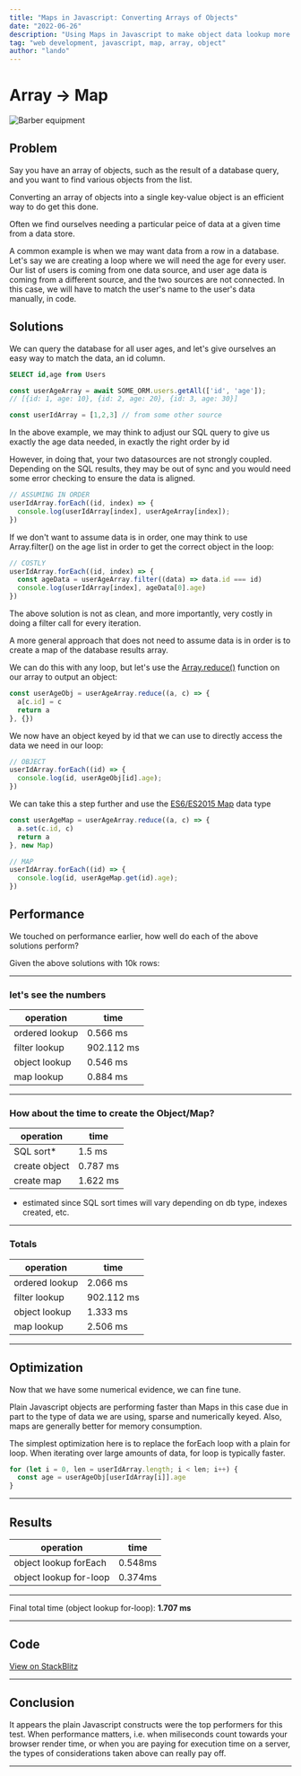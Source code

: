 ```yaml
---
title: "Maps in Javascript: Converting Arrays of Objects"
date: "2022-06-26"
description: "Using Maps in Javascript to make object data lookup more efficient"
tag: "web development, javascript, map, array, object"
author: "lando"
---
```



<Head>
  <meta name="title" content="Maps in Javascript: Converting Arrays of Objects" />
  <meta name="description" content="Using Maps in Javascript to make object data lookup more efficient" />
  <meta name="keywords" content="web development, javascript, map, array, object" />
  <meta property="og:description" content="Using Maps in Javascript to make object data lookup more efficient" />
  <meta property="og:title" content="Maps in Javascript: Converting Arrays of Objects" />
</Head>

# Array -> Map

<img src="/images/hans-isaacson-NLfvLYxR-lA-unsplash.jpg" alt="Barber equipment" />

## Problem

Say you have an array of objects, such as the result of a database query, and you want to find various objects from the list.

Converting an array of objects into a single key-value object is an efficient way to do get this done.

Often we find ourselves needing a particular peice of data at a given time from a data store.

A common example is when we may want data from a row in a database. Let's say we are creating a loop where we will need the age for every user. Our list of users is coming from one data source, and user age data is coming from a different source, and the two sources are not connected. In this case, we will have to match the user's name to the user's data manually, in code.

## Solutions

We can query the database for all user ages, and let's give ourselves an easy way to match the data, an id column.

```sql
SELECT id,age from Users
```

```js
const userAgeArray = await SOME_ORM.users.getAll(['id', 'age']);
// [{id: 1, age: 10}, {id: 2, age: 20}, {id: 3, age: 30}]

const userIdArray = [1,2,3] // from some other source
```

In the above example, we may think to adjust our SQL query to give us exactly the age data needed, in exactly the right order by id

However, in doing that, your two datasources are not strongly coupled. Depending on the SQL results, they may be out of sync and you would need some error checking to ensure the data is aligned.

```js
// ASSUMING IN ORDER
userIdArray.forEach((id, index) => {
  console.log(userIdArray[index], userAgeArray[index]);
})
```
If we don't want to assume data is in order, one may think to use Array.filter() on the age list in order to get the correct object in the loop:

```js
// COSTLY
userIdArray.forEach((id, index) => {
  const ageData = userAgeArray.filter((data) => data.id === id)
  console.log(userIdArray[index], ageData[0].age)
})
```
The above solution is not as clean, and more importantly, very costly in doing a filter call for every iteration.

A more general approach that does not need to assume data is in order is to create a map of the database results array.

We can do this with any loop, but let's use the [Array.reduce()](https://developer.mozilla.org/en-US/docs/Web/JavaScript/Reference/Global_Objects/Array/reduce) function on our array to output an object:

```js
const userAgeObj = userAgeArray.reduce((a, c) => {
  a[c.id] = c
  return a
}, {})
```
We now have an object keyed by id that we can use to directly access the data we need in our loop:

```js
// OBJECT
userIdArray.forEach((id) => {
  console.log(id, userAgeObj[id].age);
})
```
We can take this a step further and use the [ES6/ES2015 Map](https://developer.mozilla.org/en-US/docs/Web/JavaScript/Reference/Global_Objects/Map) data type

```javascript
const userAgeMap = userAgeArray.reduce((a, c) => {
  a.set(c.id, c)
  return a
}, new Map)

// MAP
userIdArray.forEach((id) => {
  console.log(id, userAgeMap.get(id).age);
})
```

## Performance

We touched on performance earlier, how well do each of the above solutions perform?

Given the above solutions with 10k rows:

---

### let's see the numbers

| **operation**  | **time**   |
| -------------- | ---------- |
| ordered lookup | 0.566 ms   |
| filter lookup  | 902.112 ms |
| object lookup  | 0.546 ms   |
| map lookup     | 0.884 ms   |

---

### How about the time to create the Object/Map?

| **operation** | **time** |
| ------------- | -------- |
| SQL sort*     | 1.5 ms   |
| create object | 0.787 ms |
| create map    | 1.622 ms |

* estimated since SQL sort times will vary depending on db type, indexes created, etc.

---

### Totals

| **operation**  | **time**   |
| -------------- | ---------- |
| ordered lookup | 2.066 ms   |
| filter lookup  | 902.112 ms |
| object lookup  | 1.333 ms   |
| map lookup     | 2.506 ms   |

---

## Optimization

Now that we have some numerical evidence, we can fine tune.

Plain Javascript objects are performing faster than Maps in this case due in part to the type of data we are using, sparse and numerically keyed. Also, maps are generally better for memory consumption.

The simplest optimization here is to replace the forEach loop with a plain for loop. When iterating over large amounts of data, for loop is typically faster.

```js
for (let i = 0, len = userIdArray.length; i < len; i++) {
  const age = userAgeObj[userIdArray[i]].age
}
```

---

## Results

| **operation**          | **time** |
| ---------------------- | -------- |
| object lookup forEach  | 0.548ms  |
| object lookup for-loop | 0.374ms  |

---

Final total time (object lookup for-loop): **1.707 ms**

---

## Code

[View on StackBlitz](https://stackblitz.com/edit/node-cgq7q5?file=index.js)

---

## Conclusion

It appears the plain Javascript constructs were the top performers for this test. When performance matters, i.e. when miliseconds count towards your browser render time, or when you are paying for execution time on a server, the types of considerations taken above can really pay off.

---


<ScrollTop />
